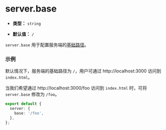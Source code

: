 # server.base

- **类型：** `string`

- **默认值：** `/`

`server.base` 用于配置服务端的[基础路径](/guide/basic/server#服务端基础路径)。

### 示例

默认情况下，服务端的基础路径为 `/`，用户可通过 http://localhost:3000 访问到 `index.html`。

当我们希望通过 http://localhost:3000/foo 访问到 `index.html` 时，可将 `server.base` 修改为 `/foo`。

```ts
export default {
  server: {
    base: '/foo',
  },
};
```
